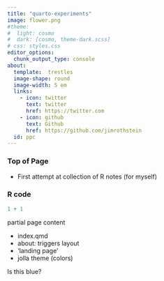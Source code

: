 ```yaml
---
title: "quarto-experiments"
image: flower.png    
#theme:
#  light: cosmo
#  dark: [cosmo, theme-dark.scss]
# css: styles.css
editor_options: 
  chunk_output_type: console
about:
  template:  trestles
  image-shape: round
  image-width: 5 em
  links:
    - icon: twitter
      text: twitter
      href: https://twitter.com
    - icon: github
      text: Github
      href: https://github.com/jimrothstein
  id: ppc
---
```

  
###   Top of Page
-   First attempt at collection of R notes (for myself)  

###   R code
```r
1 + 1
```

:::{#ppc}

partial page content

-   index.qmd
-   about: triggers layout
-   'landing page'
-   jolla theme (colors)
    
:::


:::{class=text-primary}
Is this blue?
:::

<!--


::: aside
<center>This is a Quarto Presentation. To learn more, visit <https://quarto.org>.</center>

<center><span style = 'font-size: 60%;'>*If you see mistakes or want to suggest changes, please create an [issue](https://github.com/UCSB-MEDS/customizing-quarto-websites/issues) on the source repository.*</span></center>
:::

:::{#hero-heading}
<div class="body-text">this is body-text </div>
<div class=".custom-title">this is custom-title</div>

This is a Quarto website.

To learn more about Quarto websites visit <https://quarto.org/docs/websites>.
:::
    
-->
